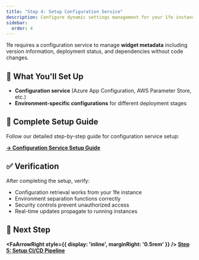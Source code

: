 ```yaml
---
title: "Step 4: Setup Configuration Service"
description: Configure dynamic settings management for your 1fe instance
sidebar:
  order: 4
---
```



1fe requires a configuration service to manage **widget metadata** including version information, deployment status, and dependencies without code changes.

## 🎯 What You'll Set Up

<div class="prose">

- **Configuration service** (Azure App Configuration, AWS Parameter Store, etc.)
- **Environment-specific configurations** for different deployment stages

</div>

## 📖 Complete Setup Guide

Follow our detailed step-by-step guide for configuration service setup:

**[→ Configuration Service Setup Guide](/how-to-guides/infrastructure%20setup/configuration-setup/)**

## ✅ Verification

After completing the setup, verify:

<div class="prose">

- Configuration retrieval works from your 1fe instance
- Environment separation functions correctly
- Security controls prevent unauthorized access
- Real-time updates propagate to running instances

</div>

## 🚀 Next Step

**<FaArrowRight style={{ display: 'inline', marginRight: '0.5rem' }} /> [Step 5: Setup CI/CD Pipeline](/tutorials/productionize-your-1fe-instance/ci-cd-pipeline/)**

